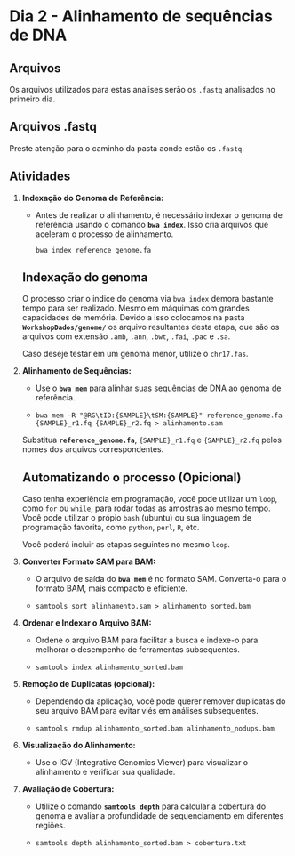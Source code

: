 # Dia 2 - Alinhamento de sequências de DNA {.unnumbered}

## Arquivos

Os arquivos utilizados para estas analises serão os `.fastq` analisados no primeiro dia.

::: callout-warning
## Arquivos .fastq

Preste atenção para o caminho da pasta aonde estão os `.fastq`.
:::

## Atividades

<!-- -   Realize o alinhamento das amostras utilizando `BWA` e o genoma de referência `hg38.fa`; -->

<!-- -   Converta os arquivos `.sam` para o formato `.bam`; -->

<!-- -   Crie o indice dos arquivos `.bam`; -->

<!-- -   Alinhe novamente, desta vez utilizando `minimap2` e repita as demais etapas; -->

<!-- -   Utilize o `IGV` para visualizar os alinhamentos; -->

1.  **Indexação do Genoma de Referência:**

    -   Antes de realizar o alinhamento, é necessário indexar o genoma de referência usando o comando **`bwa index`**. Isso cria arquivos que aceleram o processo de alinhamento.

        `bwa index reference_genome.fa`

    ::: callout-warning
    ## Indexação do genoma

    O processo criar o indice do genoma via `bwa index` demora bastante tempo para ser realizado. Mesmo em máquimas com grandes capacidades de memória. Devido a isso colocamos na pasta **`WorkshopDados/genome/`** os arquivo resultantes desta etapa, que são os arquivos com extensão `.amb`, `.ann`, `.bwt`, `.fai`, `.pac` e `.sa`.

    Caso deseje testar em um genoma menor, utilize o `chr17.fas`.
    :::

2.  **Alinhamento de Sequências:**

    -   Use o **`bwa mem`** para alinhar suas sequências de DNA ao genoma de referência.

    -   `bwa mem -R "@RG\tID:{SAMPLE}\tSM:{SAMPLE}" reference_genome.fa {SAMPLE}_r1.fq {SAMPLE}_r2.fq > alinhamento.sam`

    Substitua **`reference_genome.fa`**, `{SAMPLE}_r1.fq` e `{SAMPLE}_r2.fq` pelos nomes dos arquivos correspondentes.

    ::: callout-tip
    ## Automatizando o processo (Opicional)

    Caso tenha experiência em programação, você pode utilizar um `loop`, como `for` ou `while`, para rodar todas as amostras ao mesmo tempo. Você pode utilizar o própio `bash` (ubuntu) ou sua linguagem de programação favorita, como `python`, `perl`, `R`, etc.

    Você poderá incluir as etapas seguintes no mesmo `loop`.
    :::

3.  **Converter Formato SAM para BAM:**

    -   O arquivo de saída do **`bwa mem`** é no formato SAM. Converta-o para o formato BAM, mais compacto e eficiente.

    -   `samtools sort alinhamento.sam > alinhamento_sorted.bam`

4.  **Ordenar e Indexar o Arquivo BAM:**

    -   Ordene o arquivo BAM para facilitar a busca e indexe-o para melhorar o desempenho de ferramentas subsequentes.

    -   `samtools index alinhamento_sorted.bam`

5.  **Remoção de Duplicatas (opcional):**

    -   Dependendo da aplicação, você pode querer remover duplicatas do seu arquivo BAM para evitar viés em análises subsequentes.

    -   `samtools rmdup alinhamento_sorted.bam alinhamento_nodups.bam`

6.  **Visualização do Alinhamento:**

    -   Use o IGV (Integrative Genomics Viewer) para visualizar o alinhamento e verificar sua qualidade.

7.  **Avaliação de Cobertura:**

    -   Utilize o comando **`samtools depth`** para calcular a cobertura do genoma e avaliar a profundidade de sequenciamento em diferentes regiões.

    -   `samtools depth alinhamento_sorted.bam > cobertura.txt`
